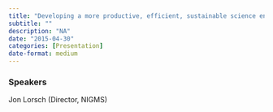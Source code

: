 ```yaml
---
title: "Developing a more productive, efficient, sustainable science enterprise"
subtitle: ""
description: "NA"
date: "2015-04-30"
categories: [Presentation]
date-format: medium 
---
```


### Speakers  
Jon Lorsch (Director, NIGMS)



